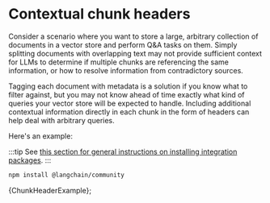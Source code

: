 # Contextual chunk headers

Consider a scenario where you want to store a large, arbitrary collection of documents in a vector store and perform Q&A tasks on them.
Simply splitting documents with overlapping text may not provide sufficient context for LLMs to determine if multiple chunks are referencing the same information, or how to resolve information from contradictory sources.

Tagging each document with metadata is a solution if you know what to filter against, but you may not know ahead of time exactly what kind of queries your vector store will be expected to handle.
Including additional contextual information directly in each chunk in the form of headers can help deal with arbitrary queries.

Here's an example:

:::tip
See [this section for general instructions on installing integration packages](/docs/get_started/installation#installing-integration-packages).
:::

```bash npm2yarn
npm install @langchain/community
```


<CodeBlock language="typescript">{ChunkHeaderExample}</CodeBlock>;
